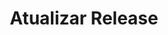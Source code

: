 ---
title: "Atualizar Release"
api: "PUT https://regis.app.byefive.com.br/rest/applications/{id}"
description: "Atualiza um release existente"
---